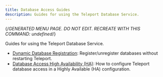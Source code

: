 ```yaml
---
title: Database Access Guides
description: Guides for using the Teleport Database Service.
---
```


{/*GENERATED MENU PAGE. DO NOT EDIT. RECREATE WITH THIS COMMAND:
undefined*/}

Guides for using the Teleport Database Service.

- [Dynamic Database Registration](guides/dynamic-registration.mdx): Register/unregister databases without restarting Teleport.
- [Database Access High Availability (HA)](guides/ha.mdx): How to configure Teleport database access in a Highly Available (HA) configuration.
